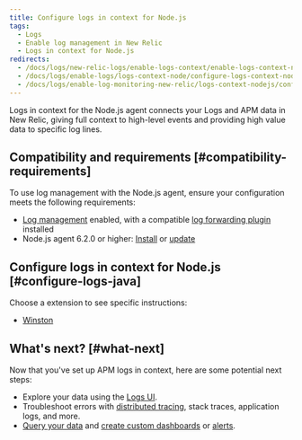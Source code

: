 ```yaml
---
title: Configure logs in context for Node.js
tags:
  - Logs
  - Enable log management in New Relic
  - Logs in context for Node.js
redirects:
  - /docs/logs/new-relic-logs/enable-logs-context/enable-logs-context-nodejs
  - /docs/logs/enable-logs/logs-context-node/configure-logs-context-node
  - /docs/logs/enable-log-monitoring-new-relic/logs-context-nodejs/configure-logs-context-nodejs
---
```


Logs in context for the Node.js agent connects your Logs and APM data in New Relic, giving full context to high-level events and providing high value data to specific log lines.

## Compatibility and requirements [#compatibility-requirements]

To use log management with the Node.js agent, ensure your configuration meets the following requirements:

* [Log management](/docs/introduction-new-relic-logs) enabled, with a compatible [log forwarding plugin](/docs/logs/enable-logs/enable-logs/enable-new-relic-logs#enable-logs) installed
* Node.js agent 6.2.0 or higher: [Install](/docs/agents/nodejs-agent/installation-configuration/install-nodejs-agent) or [update](/docs/agents/nodejs-agent/installation-configuration/update-nodejs-agent)

## Configure logs in context for Node.js [#configure-logs-java]

Choose a extension to see specific instructions:

* [Winston](/docs/logs/new-relic-logs/enable-logs-context/enable-logs-context-winston)

## What's next? [#what-next]

Now that you've set up APM logs in context, here are some potential next steps:

* Explore your data using the [Logs UI](/docs/explore-your-data-new-relic-logs-ui).
* Troubleshoot errors with [distributed tracing](/docs/understand-dependencies/distributed-tracing/get-started/introduction-distributed-tracing), stack traces, application logs, and more.
* [Query your data](/docs/using-new-relic/data/understand-data/query-new-relic-data) and [create custom dashboards](/docs/dashboards/new-relic-one-dashboards/get-started/introduction-new-relic-one-dashboards) or [alerts](/docs/alerts/new-relic-alerts/configuring-alert-policies/create-edit-or-find-alert-policy).
